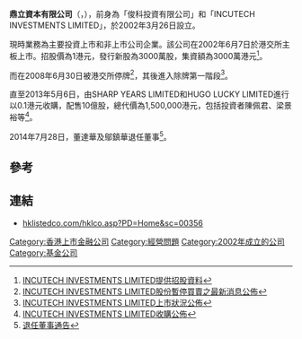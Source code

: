 '''鼎立資本有限公司'''（'''{{lang-en|DT Capital Limited}}'''，{{hkex|0356}}），前身為「俊科投資有限公司」和「INCUTECH INVESTMENTS LIMITED」，於2002年3月26日設立。

現時業務為主要投資上市和非上市公司企業。該公司在2002年6月7日於港交所主板上市。招股價為1港元，發行新股為3000萬股，集資額為3000萬港元<ref>[http://www.hkexnews.hk/listedco/listconews/SEHK/2002/0527/0356/F101_c.pdf INCUTECH INVESTMENTS LIMITED提供招股資料]</ref>。

而在2008年6月30日被港交所停牌<ref>[http://www.hkexnews.hk/listedco/listconews/SEHK/2009/0325/LTN20090325271_C.pdf INCUTECH INVESTMENTS LIMITED股份暫停買賣之最新消息公佈]</ref>，其後進入除牌第一階段<ref>[http://www.hkexnews.hk/listedco/listconews/SEHK/2013/0121/LTN20130121476_C.PDF INCUTECH INVESTMENTS LIMITED上市狀況公佈]</ref>。

直至2013年5月6日，由SHARP YEARS LIMITED和HUGO LUCKY LIMITED進行以0.1港元收購，配售10億股，總代價為1,500,000港元，包括投資者陳佩君、梁景裕等<ref>[http://www.hkexnews.hk/listedco/listconews/SEHK/2013/0121/LTN20130121476_C.PDF INCUTECH INVESTMENTS LIMITED收購公佈]</ref>。

2014年7月28日，董達華及鄔鎮華退任董事<ref>[http://www.hkexnews.hk/listedco/listconews/sehk/2014/0728/LTN201407281016_C.pdf 退任董事通告]</ref>。

==參考==
{{reflist}}

==連結==
*[https://web.archive.org/web/20110912011025/http://www.hklistedco.com/hklco.asp?PD=Home&sc=00356 hklistedco.com/hklco.asp?PD=Home&sc=00356]

[[Category:香港上市金融公司|Category:香港上市金融公司]]
[[Category:經營問題|Category:經營問題]]
[[Category:2002年成立的公司|Category:2002年成立的公司]]
[[Category:基金公司|Category:基金公司]]